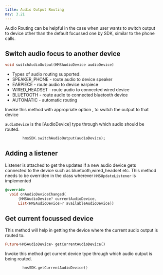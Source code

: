 ```yaml
---
title: Audio Output Routing
nav: 3.21
---
```


Audio Routing can be helpful in the case when user wants to switch output to device other than the default focussed one by SDK,
similar to the phone calls.

## Switch audio focus to another device

```dart
void switchAudioOutput(HMSAudioDevice audioDevice)
```

* Types of audio routing supported.
* SPEAKER_PHONE   - route audio to device speaker
* EARPIECE  - route audio to device earpiece
* WIRED_HEADSET     - route audio to connected wired device
* BLUETOOTH - route audio to connected bluetooth device
* AUTOMATIC - automatic routing

Invoke this method with appropriate option , to switch the output to that device

`audioDevice` is the [AudioDevice] type through which audio should be routed.

```dart
        hmsSDK.switchAudioOutput(audioDevice);
```

## Adding a listener

Listener is attached to get the updates if a new audio device gets connected to the device such as bluetooth,wired_headset etc.
This method needs to be overriden in the class wherever `HMSUpdateListener` is implemented

```dart
@override
  void onAudioDeviceChanged(
      {HMSAudioDevice? currentAudioDevice,
      List<HMSAudioDevice>? availableAudioDevice})
```

## Get current focussed device

This method will help in getting the device where the current audio output is routed to.

```dart
Future<HMSAudioDevice> getCurrentAudioDevice()
```

Invoke this method get current device type through which audio output is being routed.

```dart
        hmsSDK.getCurrentAudioDevice()
```
